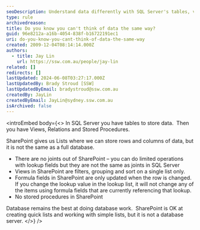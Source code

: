 ```yaml
---
seoDescription: Understand data differently with SQL Server's tables, views, relations, and stored procedures versus SharePoint's lists, filters, grouping, and formula fields.
type: rule
archivedreason:
title: Do you know you can't think of data the same way?
guid: 96e8212a-a16b-4054-838f-b16722191ec1
uri: do-you-know-you-cant-think-of-data-the-same-way
created: 2009-12-04T08:14:14.000Z
authors:
  - title: Jay Lin
    url: https://ssw.com.au/people/jay-lin
related: []
redirects: []
lastUpdated: 2024-06-08T03:27:17.000Z
lastUpdatedBy: Brady Stroud [SSW]
lastUpdatedByEmail: bradystroud@ssw.com.au
createdBy: JayLin
createdByEmail: JayLin@sydney.ssw.com.au
isArchived: false
---
```


<introEmbed
  body={<>
In SQL Server you have tables to store data.  Then you have Views, Relations and Stored Procedures.

SharePoint gives us Lists where we can store rows and columns of data, but it is not the same as a full database.



- There are no joints out of SharePoint – you can do limited operations with lookup fields but they are not the same as joints in SQL Server
- Views in SharePoint are filters, grouping and sort on a single list only.
- Formula fields in SharePoint are only updated when the row is changed.  If you change the lookup value in the lookup list, it will not change any of the items using formula fields that are currently referencing that lookup.
- No stored procedures in SharePoint

Database remains the best at doing database work.  SharePoint is OK at creating quick lists and working with simple lists, but it is not a database server.
  </>}
/>
